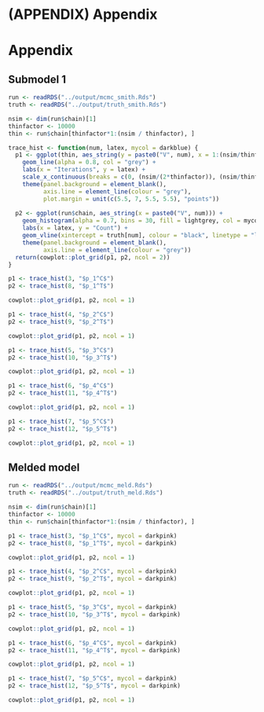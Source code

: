 # (APPENDIX) Appendix {-}

# Appendix \label{app:A}

## Submodel 1

```r
run <- readRDS("../output/mcmc_smith.Rds")
truth <- readRDS("../output/truth_smith.Rds")

nsim <- dim(run$chain)[1]
thinfactor <- 10000
thin <- run$chain[thinfactor*1:(nsim / thinfactor), ]

trace_hist <- function(num, latex, mycol = darkblue) {
  p1 <- ggplot(thin, aes_string(y = paste0("V", num), x = 1:(nsim/thinfactor))) +
    geom_line(alpha = 0.8, col = "grey") +
    labs(x = "Iterations", y = latex) +
    scale_x_continuous(breaks = c(0, (nsim/(2*thinfactor)), (nsim/thinfactor)), labels = c(0, (nsim/2), nsim)) +
    theme(panel.background = element_blank(),
          axis.line = element_line(colour = "grey"),
          plot.margin = unit(c(5.5, 7, 5.5, 5.5), "points"))
  
  p2 <- ggplot(run$chain, aes_string(x = paste0("V", num))) +
    geom_histogram(alpha = 0.7, bins = 30, fill = lightgrey, col = mycol) +
    labs(x = latex, y = "Count") +
    geom_vline(xintercept = truth[num], colour = "black", linetype = "longdash") +
    theme(panel.background = element_blank(),
          axis.line = element_line(colour = "grey"))
  return(cowplot::plot_grid(p1, p2, ncol = 2))
}
```

```r
p1 <- trace_hist(3, "$p_1^C$")
p2 <- trace_hist(8, "$p_1^T$")

cowplot::plot_grid(p1, p2, ncol = 1)
```

```r
p1 <- trace_hist(4, "$p_2^C$")
p2 <- trace_hist(9, "$p_2^T$")

cowplot::plot_grid(p1, p2, ncol = 1)
```

```r
p1 <- trace_hist(5, "$p_3^C$")
p2 <- trace_hist(10, "$p_3^T$")

cowplot::plot_grid(p1, p2, ncol = 1)
```

```r
p1 <- trace_hist(6, "$p_4^C$")
p2 <- trace_hist(11, "$p_4^T$")

cowplot::plot_grid(p1, p2, ncol = 1)
```

```r
p1 <- trace_hist(7, "$p_5^C$")
p2 <- trace_hist(12, "$p_5^T$")

cowplot::plot_grid(p1, p2, ncol = 1)
```

\newpage

## Melded model

```r
run <- readRDS("../output/mcmc_meld.Rds")
truth <- readRDS("../output/truth_meld.Rds")

nsim <- dim(run$chain)[1]
thinfactor <- 10000
thin <- run$chain[thinfactor*1:(nsim / thinfactor), ]
```

```r
p1 <- trace_hist(3, "$p_1^C$", mycol = darkpink)
p2 <- trace_hist(8, "$p_1^T$", mycol = darkpink)

cowplot::plot_grid(p1, p2, ncol = 1)
```

```r
p1 <- trace_hist(4, "$p_2^C$", mycol = darkpink)
p2 <- trace_hist(9, "$p_2^T$", mycol = darkpink)

cowplot::plot_grid(p1, p2, ncol = 1)
```

```r
p1 <- trace_hist(5, "$p_3^C$", mycol = darkpink)
p2 <- trace_hist(10, "$p_3^T$", mycol = darkpink)

cowplot::plot_grid(p1, p2, ncol = 1)
```

```r
p1 <- trace_hist(6, "$p_4^C$", mycol = darkpink)
p2 <- trace_hist(11, "$p_4^T$", mycol = darkpink)

cowplot::plot_grid(p1, p2, ncol = 1)
```

```r
p1 <- trace_hist(7, "$p_5^C$", mycol = darkpink)
p2 <- trace_hist(12, "$p_5^T$", mycol = darkpink)

cowplot::plot_grid(p1, p2, ncol = 1)
```
